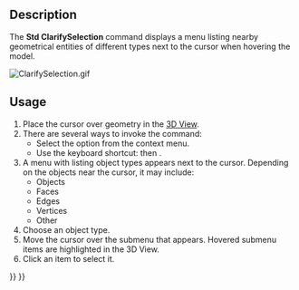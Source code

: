 <languages/>
<translate>

<!--T:1-->
{{Docnav
|[[Std_Measure|Measure]]
|[[Std_UnitsCalculator|UnitsCalculator]]
|[[Std_Tools_Menu|Std Tools Menu]]
|IconL=Std_Measure.svg
|IconR=Std_UnitsCalculator.svg
|IconC=Freecad.svg
}}

<!--T:2-->
{{GuiCommand
|Name=Std ClarifySelection
|MenuLocation=Tools → Clarify Selection
|Workbenches=All
|Version=1.1
|SeeAlso=[[Selection_View|Selection View]]
}}

==Description== <!--T:3-->

<!--T:4-->
The '''Std ClarifySelection''' command displays a menu listing nearby geometrical entities of different types next to the cursor when hovering the model.

</translate>
[[File:ClarifySelection.gif]]
<translate>

==Usage== <!--T:5-->

<!--T:6-->
# Place the cursor over geometry in the [[3D_View|3D View]].
# There are several ways to invoke the command:
#* Select the {{MenuCommand|Clarify Selection}} option from the context menu.
#* Use the keyboard shortcut: {{KEY|G}} then {{KEY|G}}.
# A menu with listing object types appears next to the cursor. Depending on the objects near the cursor, it may include:
#* Objects
#* Faces
#* Edges
#* Vertices
#* Other
# Choose an object type.
# Move the cursor over the submenu that appears. Hovered submenu items are highlighted in the 3D View.
# Click an item to select it.


<!--T:7-->
{{Docnav
|[[Std_Measure|Measure]]
|[[Std_UnitsCalculator|UnitsCalculator]]
|[[Std_Tools_Menu|Std Tools Menu]]
|IconL=Std_Measure.svg
|IconR=Std_UnitsCalculator.svg
|IconC=Freecad.svg
}}

</translate>
{{Std_Base_navi{{#translation:}}}}
{{Userdocnavi{{#translation:}}}}